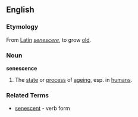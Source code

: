 {{wikipedia}}
==English==
===Etymology===
From [[Latin]] ''[[senescere]]'', to grow [[old]].
===Noun===
'''senescence'''
#{{biology}} The [[state]] or [[process]] of [[ageing]], esp. in [[humans]].

===Related Terms===
* [[senescent]] - verb form